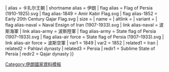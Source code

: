 {{{{{1<noinclude>|country showdata</noinclude>}}}
| alias = 卡扎尔王朝
| shortname alias = 伊朗
| flag alias = Flag of Persia (1910-1925).svg
| flag alias-1849 = Amir Kabir Flag.svg
| flag alias-1852 = Early 20th Century Qajar Flag.svg
| size = {{{size|}}}
| name = {{{name|}}}
| altlink = {{{altlink|}}}
| variant = {{{variant|}}}
| flag alias-naval = Naval Ensign of Iran (1907-1933).svg
| link alias-naval = 波斯海軍
| link alias-army = 波斯陸軍
| flag alias-army = State flag of Persia (1907–1933).svg
| flag alias-air force = State flag of Persia (1907–1933).svg
| link alias-air force = 波斯空軍
<noinclude>
| var1 = 1849
| var2 = 1852
</noinclude>
| related1 = Iran
| related2 = Pahlavi dynasty
| related3 = Persia
| redir1 = Sublime State of Persia
| redir2 = Qajar dynasty
}}<noinclude>[[Category:伊朗國家資料模板]]</noinclude>